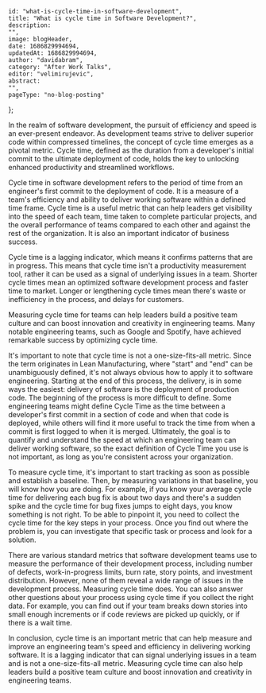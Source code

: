 
    id: "what-is-cycle-time-in-software-development",
    title: "What is cycle time in Software Development?",
    description:
    "",
    image: blogHeader,
    date: 1686829994694,
    updatedAt: 1686829994694,
    author: "davidabram",
    category: "After Work Talks",
    editor: "velimirujevic",
    abstract:
    "",
    pageType: "no-blog-posting"
};

In the realm of software development, the pursuit of efficiency and speed is an ever-present endeavor. As development teams strive to deliver superior code within compressed timelines, the concept of cycle time emerges as a pivotal metric. Cycle time, defined as the duration from a developer's initial commit to the ultimate deployment of code, holds the key to unlocking enhanced productivity and streamlined workflows.

Cycle time in software development refers to the period of time from an engineer's first commit to the deployment of code. It is a measure of a team's efficiency and ability to deliver working software within a defined time frame. Cycle time is a useful metric that can help leaders get visibility into the speed of each team, time taken to complete particular projects, and the overall performance of teams compared to each other and against the rest of the organization. It is also an important indicator of business success.

Cycle time is a lagging indicator, which means it confirms patterns that are in progress. This means that cycle time isn't a productivity measurement tool, rather it can be used as a signal of underlying issues in a team. Shorter cycle times mean an optimized software development process and faster time to market. Longer or lengthening cycle times mean there's waste or inefficiency in the process, and delays for customers.

Measuring cycle time for teams can help leaders build a positive team culture and can boost innovation and creativity in engineering teams. Many notable engineering teams, such as Google and Spotify, have achieved remarkable success by optimizing cycle time.

It's important to note that cycle time is not a one-size-fits-all metric. Since the term originates in Lean Manufacturing, where "start" and "end" can be unambiguously defined, it's not always obvious how to apply it to software engineering. Starting at the end of this process, the delivery, is in some ways the easiest: delivery of software is the deployment of production code. The beginning of the process is more difficult to define. Some engineering teams might define Cycle Time as the time between a developer's first commit in a section of code and when that code is deployed, while others will find it more useful to track the time from when a commit is first logged to when it is merged. Ultimately, the goal is to quantify and understand the speed at which an engineering team can deliver working software, so the exact definition of Cycle Time you use is not important, as long as you're consistent across your organization.

To measure cycle time, it's important to start tracking as soon as possible and establish a baseline. Then, by measuring variations in that baseline, you will know how you are doing. For example, if you know your average cycle time for delivering each bug fix is about two days and there's a sudden spike and the cycle time for bug fixes jumps to eight days, you know something is not right. To be able to pinpoint it, you need to collect the cycle time for the key steps in your process. Once you find out where the problem is, you can investigate that specific task or process and look for a solution.

There are various standard metrics that software development teams use to measure the performance of their development process, including number of defects, work-in-progress limits, burn rate, story points, and investment distribution. However, none of them reveal a wide range of issues in the development process. Measuring cycle time does. You can also answer other questions about your process using cycle time if you collect the right data. For example, you can find out if your team breaks down stories into small enough increments or if code reviews are picked up quickly, or if there is a wait time.

In conclusion, cycle time is an important metric that can help measure and improve an engineering team's speed and efficiency in delivering working software. It is a lagging indicator that can signal underlying issues in a team and is not a one-size-fits-all metric. Measuring cycle time can also help leaders build a positive team culture and boost innovation and creativity in engineering teams.

